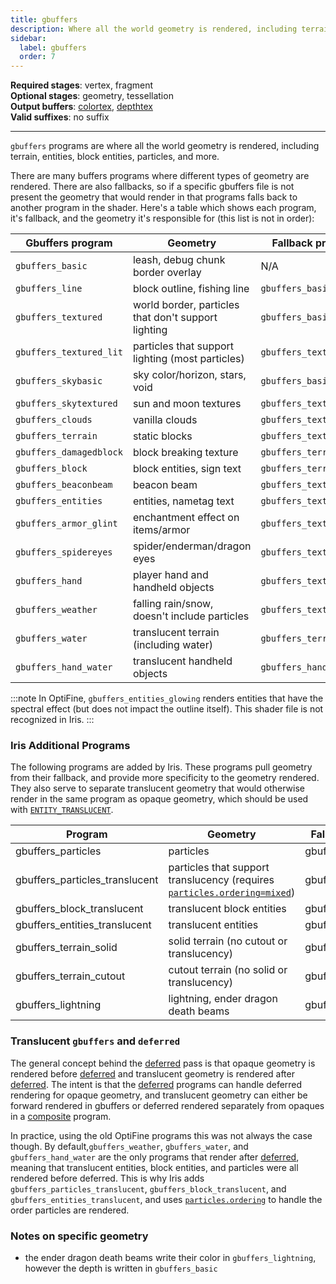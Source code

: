 ```yaml
---
title: gbuffers
description: Where all the world geometry is rendered, including terrain, entities, block entities, particles, and more.
sidebar:
  label: gbuffers
  order: 7
---
```


**Required stages**: vertex, fragment  
**Optional stages**: geometry, tessellation  
**Output buffers**: [colortex](/current/reference/buffers/colortex/), [depthtex](/current/reference/buffers/depthtex/)  
**Valid suffixes**: no suffix

-------------------------------------------------

`gbuffers` programs are where all the world geometry is rendered, including terrain, entities, block entities, particles, and more.

There are many buffers programs where different types of geometry are rendered. There are also fallbacks, so if a specific gbuffers file is not present the geometry that would render in that programs falls back to another program in the shader. Here's a table which shows each program, it's fallback, and the geometry it's responsible for (this list is not in order):

| Gbuffers program            | Geometry                                            | Fallback program        |
|-----------------------------|-----------------------------------------------------|-------------------------|
| `gbuffers_basic`            | leash, debug chunk border overlay                   |  N/A                    |
| `gbuffers_line`             | block outline, fishing line                         | `gbuffers_basic`        |
| `gbuffers_textured`         | world border, particles that don't support lighting | `gbuffers_basic`        |
| `gbuffers_textured_lit`     | particles that support lighting (most particles)    | `gbuffers_textured`     |
| `gbuffers_skybasic`         | sky color/horizon, stars, void                      | `gbuffers_basic`        |
| `gbuffers_skytextured`      | sun and moon textures                               | `gbuffers_textured`     |
| `gbuffers_clouds`           | vanilla clouds                                      | `gbuffers_textured`     |
| `gbuffers_terrain`          | static blocks                                       | `gbuffers_textured_lit` |
| `gbuffers_damagedblock`     | block breaking texture                              | `gbuffers_terrain`      |
| `gbuffers_block`            | block entities, sign text                           | `gbuffers_terrain`      |
| `gbuffers_beaconbeam`       | beacon beam                                         | `gbuffers_textured`     |
| `gbuffers_entities`         | entities, nametag text                              | `gbuffers_textured_lit` |
| `gbuffers_armor_glint`      | enchantment effect on items/armor                   | `gbuffers_textured`     |
| `gbuffers_spidereyes`       | spider/enderman/dragon eyes                         | `gbuffers_textured`     |
| `gbuffers_hand`             | player hand and handheld objects                    | `gbuffers_textured_lit` |
| `gbuffers_weather`          | falling rain/snow, doesn't include particles        | `gbuffers_textured_lit` |
| `gbuffers_water`            | translucent terrain (including water)               | `gbuffers_terrain`      |
| `gbuffers_hand_water`       | translucent handheld objects                        | `gbuffers_hand`         |

:::note
In OptiFine, `gbuffers_entities_glowing` renders entities that have the spectral effect (but does not impact the outline itself). This shader file is not recognized in Iris.
:::


### Iris Additional Programs
The following programs are added by Iris. These programs pull geometry from their fallback, and provide more specificity to the geometry rendered. They also serve to separate translucent geometry that would otherwise render in the same program as opaque geometry, which should be used with [`ENTITY_TRANSLUCENT`](/current/reference/shadersproperties/flags/).

| Program                        | Geometry                                                                                                                                      | Fallback program      |
| ------------------------------ | --------------------------------------------------------------------------------------------------------------------------------------------- |-----------------------|
| gbuffers_particles             | particles                                                                                                                                     | gbuffers_textured_lit |
| gbuffers_particles_translucent | particles that support translucency (requires [`particles.ordering=mixed`](/current/reference/shadersproperties/ordering/#particlesordering)) | gbuffers_particles    |
| gbuffers_block_translucent     | translucent block entities                                                                                                                    | gbuffers_block        |
| gbuffers_entities_translucent  | translucent entities                                                                                                                          | gbuffers_entities     |
| gbuffers_terrain_solid         | solid terrain (no cutout or translucency)                                                                                                     | gbuffers_terrain      |
| gbuffers_terrain_cutout        | cutout terrain (no solid or translucency)                                                                                                     | gbuffers_terrain      |
| gbuffers_lightning             | lightning, ender dragon death beams                                                                                                           | gbuffers_entities     |


### Translucent `gbuffers` and `deferred`
The general concept behind the [deferred](/current/reference/programs/deferred/) pass is that opaque geometry is rendered before [deferred](/current/reference/programs/deferred/) and translucent geometry is rendered after [deferred](/current/reference/programs/deferred/). The intent is that the [deferred](/current/reference/programs/deferred/) programs can handle deferred rendering for opaque geometry, and translucent geometry can either be forward rendered in gbuffers or deferred rendered separately from opaques in a [composite](/current/reference/programs/composite/) program.

In practice, using the old OptiFine programs this was not always the case though. By default,`gbuffers_weather`, `gbuffers_water`, and `gbuffers_hand_water` are the only programs that render after [deferred](/current/reference/programs/deferred/), meaning that translucent entities, block entities, and particles were all rendered before deferred. This is why Iris adds `gbuffers_particles_translucent`, `gbuffers_block_translucent`, and `gbuffers_entities_translucent`, and uses [`particles.ordering`](/current/reference/shadersproperties/ordering/#particlesordering) to handle the order particles are rendered.


### Notes on specific geometry
- the ender dragon death beams write their color in `gbuffers_lightning`, however the depth is written in `gbuffers_basic`